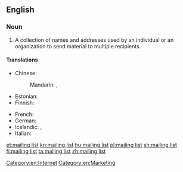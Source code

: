 ==English==
{{wikipedia}}

===Noun===
{{en-noun|head=[[mailing]] [[list]]}}

# A collection of names and addresses used by an individual or an organization to send material to multiple recipients.

====Translations====
{{trans-top|collection of names and addresses}}
* Chinese:
*: Mandarin: {{t|cmn|郵寄名單|sc=Hani}}, {{t|cmn|邮寄名单|tr=yóujì míngdān|sc=Hani}}
* Estonian: {{t|et|postiloend}}
* Finnish: {{t+|fi|postituslista}}
{{trans-mid}}
* French: {{t+|fr|liste de diffusion}}
* German: {{t+|de|Mailingliste|f}}
* Icelandic: {{t|is|póstlisti|m}}, {{qualifier|recipient file}} {{t|is|viðtakendaskrá|f}}
* Italian: {{t|it|mailing list|f}}
{{trans-bottom}}

[[Category:en:Internet]]
[[Category:en:Marketing]]

[[et:mailing list]]
[[kn:mailing list]]
[[hu:mailing list]]
[[pl:mailing list]]
[[sh:mailing list]]
[[fi:mailing list]]
[[ta:mailing list]]
[[zh:mailing list]]